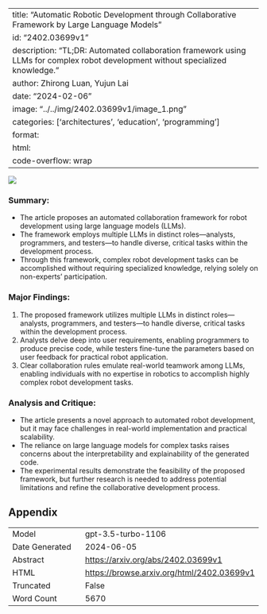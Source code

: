 
---
title: "Automatic Robotic Development through Collaborative Framework by Large Language Models"
id: "2402.03699v1"
description: "TL;DR: Automated collaboration framework using LLMs for complex robot development without specialized knowledge."
author: Zhirong Luan, Yujun Lai
date: "2024-02-06"
image: "../../img/2402.03699v1/image_1.png"
categories: ['architectures', 'education', 'programming']
format:
  html:
    code-overflow: wrap
---

![](../../img/2402.03699v1/image_1.png)

### **Summary:**
- The article proposes an automated collaboration framework for robot development using large language models (LLMs).
- The framework employs multiple LLMs in distinct roles—analysts, programmers, and testers—to handle diverse, critical tasks within the development process.
- Through this framework, complex robot development tasks can be accomplished without requiring specialized knowledge, relying solely on non-experts' participation.

### **Major Findings:**
1. The proposed framework utilizes multiple LLMs in distinct roles—analysts, programmers, and testers—to handle diverse, critical tasks within the development process.
2. Analysts delve deep into user requirements, enabling programmers to produce precise code, while testers fine-tune the parameters based on user feedback for practical robot application.
3. Clear collaboration rules emulate real-world teamwork among LLMs, enabling individuals with no expertise in robotics to accomplish highly complex robot development tasks.

### **Analysis and Critique:**
- The article presents a novel approach to automated robot development, but it may face challenges in real-world implementation and practical scalability.
- The reliance on large language models for complex tasks raises concerns about the interpretability and explainability of the generated code.
- The experimental results demonstrate the feasibility of the proposed framework, but further research is needed to address potential limitations and refine the collaborative development process.

## Appendix

|          |          |
|----------|----------|
| Model     | gpt-3.5-turbo-1106       |
| Date Generated     | 2024-06-05       |
| Abstract | [https://arxiv.org/abs/2402.03699v1](https://arxiv.org/abs/2402.03699v1)        |
| HTML     | [https://browse.arxiv.org/html/2402.03699v1](https://browse.arxiv.org/html/2402.03699v1)       |
| Truncated       | False       |
| Word Count       | 5670       |
